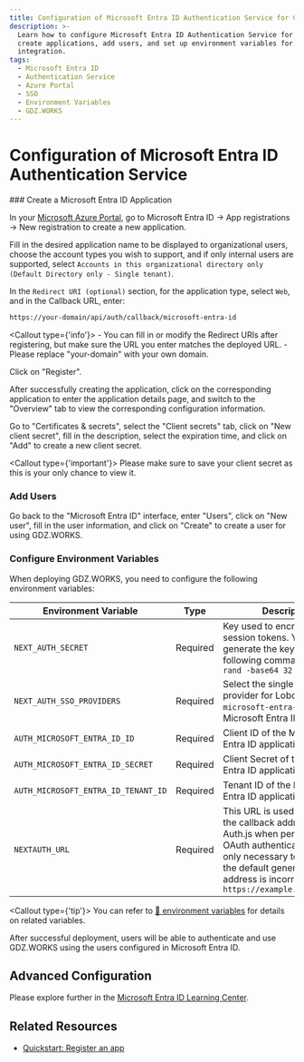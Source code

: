 ```yaml
---
title: Configuration of Microsoft Entra ID Authentication Service for GDZ.WORKS
description: >-
  Learn how to configure Microsoft Entra ID Authentication Service for GDZ.WORKS,
  create applications, add users, and set up environment variables for seamless
  integration.
tags:
  - Microsoft Entra ID
  - Authentication Service
  - Azure Portal
  - SSO
  - Environment Variables
  - GDZ.WORKS
---
```


# Configuration of Microsoft Entra ID Authentication Service

<Steps>
  ### Create a Microsoft Entra ID Application

  In your [Microsoft Azure Portal][microsoft-azure-portal], go to Microsoft Entra ID -> App registrations -> New registration to create a new application.

  Fill in the desired application name to be displayed to organizational users, choose the account types you wish to support, and if only internal users are supported, select `Accounts in this organizational directory only (Default Directory only - Single tenant)`.

  In the `Redirect URI (optional)` section, for the application type, select `Web`, and in the Callback URL, enter:

  ```bash
  https://your-domain/api/auth/callback/microsoft-entra-id
  ```

  <Callout type={'info'}>
    - You can fill in or modify the Redirect URIs after registering, but make sure the URL you enter
      matches the deployed URL. - Please replace "your-domain" with your own domain.
  </Callout>

  Click on "Register".

  After successfully creating the application, click on the corresponding application to enter the application details page, and switch to the "Overview" tab to view the corresponding configuration information.

  Go to "Certificates & secrets", select the "Client secrets" tab, click on "New client secret", fill in the description, select the expiration time, and click on "Add" to create a new client secret.

  <Callout type={'important'}>
    Please make sure to save your client secret as this is your only chance to view it.
  </Callout>

  ### Add Users

  Go back to the "Microsoft Entra ID" interface, enter "Users", click on "New user", fill in the user information, and click on "Create" to create a user for using GDZ.WORKS.

  ### Configure Environment Variables

  When deploying GDZ.WORKS, you need to configure the following environment variables:

  | Environment Variable                | Type     | Description                                                                                                                                                                                                                |
  | ----------------------------------- | -------- | -------------------------------------------------------------------------------------------------------------------------------------------------------------------------------------------------------------------------- |
  | `NEXT_AUTH_SECRET`                  | Required | Key used to encrypt Auth.js session tokens. You can generate the key using the following command: `openssl rand -base64 32`                                                                                                |
  | `NEXT_AUTH_SSO_PROVIDERS`           | Required | Select the single sign-on provider for LoboChat. Use `microsoft-entra-id` for Microsoft Entra ID.                                                                                                                          |
  | `AUTH_MICROSOFT_ENTRA_ID_ID`        | Required | Client ID of the Microsoft Entra ID application.                                                                                                                                                                           |
  | `AUTH_MICROSOFT_ENTRA_ID_SECRET`    | Required | Client Secret of the Microsoft Entra ID application.                                                                                                                                                                       |
  | `AUTH_MICROSOFT_ENTRA_ID_TENANT_ID` | Required | Tenant ID of the Microsoft Entra ID application.                                                                                                                                                                           |
  | `NEXTAUTH_URL`                      | Required | This URL is used to specify the callback address for Auth.js when performing OAuth authentication. It is only necessary to set it when the default generated redirect address is incorrect. `https://example.com/api/auth` |

  <Callout type={'tip'}>
    You can refer to [📘 environment
    variables](/docs/self-hosting/environment-variable#microsoft-entra-id) for details on related
    variables.
  </Callout>
</Steps>

<Callout>
  After successful deployment, users will be able to authenticate and use GDZ.WORKS using the users
  configured in Microsoft Entra ID.
</Callout>

## Advanced Configuration

Please explore further in the [Microsoft Entra ID Learning Center][microsoft-learn-entra].

## Related Resources

- [Quickstart: Register an app][microsoft-entra-register-app]

[microsoft-azure-portal]: https://portal.azure.com/
[microsoft-entra-register-app]: https://learn.microsoft.com/en-us/entra/identity-platform/quickstart-register-app
[microsoft-learn-entra]: https://learn.microsoft.com/en-us/entra/identity/
